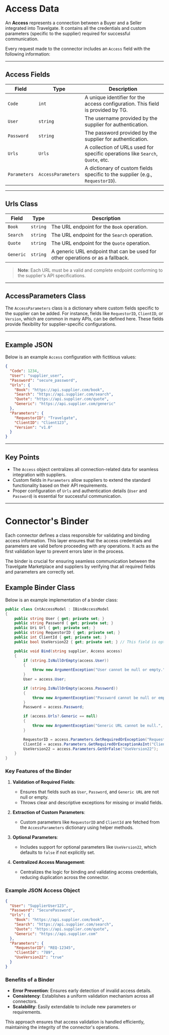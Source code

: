
# Access Data

An **Access** represents a connection between a Buyer and a Seller integrated into Travelgate. It contains all the credentials and custom parameters (specific to the supplier) required for successful communication. 

Every request made to the connector includes an `Access` field with the following information:

---
## **Access Fields**

| **Field**          | **Type**       | **Description**                                                                 |
|---------------------|----------------|---------------------------------------------------------------------------------|
| `Code`             | `int`          | A unique identifier for the access configuration. This field is provided by TG.     |
| `User`             | `string`       | The username provided by the supplier for authentication.                      |
| `Password`         | `string`       | The password provided by the supplier for authentication.                      |
| `Urls`             | `Urls`         | A collection of URLs used for specific operations like `Search`, `Quote`, etc. |
| `Parameters`       | `AccessParameters` | A dictionary of custom fields specific to the supplier (e.g., `RequestorID`). |

---
## **Urls Class**

| **Field**   | **Type** | **Description**                                                                                      |
|-------------|----------|------------------------------------------------------------------------------------------------------|
| `Book`      | `string` | The URL endpoint for the `Book` operation.                                                          |
| `Search`    | `string` | The URL endpoint for the `Search` operation.                                                        |
| `Quote`     | `string` | The URL endpoint for the `Quote` operation.                                                         |
| `Generic`   | `string` | A generic URL endpoint that can be used for other operations or as a fallback.                      |

> **Note**: Each URL must be a valid and complete endpoint conforming to the supplier's API specifications.

---
## **AccessParameters Class**

The `AccessParameters` class is a dictionary where custom fields specific to the supplier can be added. For instance, fields like `RequestorID`, `ClientID`, or `Version`, which are common in many APIs, can be defined here. These fields provide flexibility for supplier-specific configurations.

---
## **Example JSON**

Below is an example `Access` configuration with fictitious values:

```json
{
  "Code": 1234,
  "User": "supplier_user",
  "Password": "secure_password",
  "Urls": {
    "Book": "https://api.supplier.com/book",
    "Search": "https://api.supplier.com/search",
    "Quote": "https://api.supplier.com/quote",
    "Generic": "https://api.supplier.com/generic"
  },
  "Parameters": {
    "RequestorID": "Travelgate",
    "ClientID": "Client123",
    "Version": "v1.0"
  }
}
```

---
## **Key Points**

- The `Access` object centralizes all connection-related data for seamless integration with suppliers.
- Custom fields in `Parameters` allow suppliers to extend the standard functionality based on their API requirements.
- Proper configuration of `Urls` and authentication details (`User` and `Password`) is essential for successful communication.

---
# Connector's Binder

Each connector defines a class responsible for validating and binding access information. This layer ensures that the access credentials and parameters are valid before proceeding with any operations. It acts as the first validation layer to prevent errors later in the process.

The binder is crucial for ensuring seamless communication between the Travelgate Marketplace and suppliers by verifying that all required fields and parameters are correctly set.

## Example Binder Class

Below is an example implementation of a binder class:

```csharp
public class CntAccessModel : IBindAccessModel
{
    public string User { get; private set; }
    public string Password { get; private set; }
    public Uri Url { get; private set; }
    public string RequestorID { get; private set; }
    public int ClientId { get; private set; }
    public bool UseVersion22 { get; private set; } // This field is optional

    public void Bind(string supplier, Access access)
    {
        if (string.IsNullOrEmpty(access.User))
        {
            throw new ArgumentException("User cannot be null or empty.", nameof(access.User));
        }
        User = access.User;

        if (string.IsNullOrEmpty(access.Password))
        {
            throw new ArgumentException("Password cannot be null or empty.", nameof(access.Password));
        }
        Password = access.Password;

        if (access.Urls?.Generic == null)
        {
            throw new ArgumentException("Generic URL cannot be null.", nameof(access.Urls.Generic));
        }

        RequestorID = access.Parameters.GetRequiredOrException("RequestorID");
        ClientId = access.Parameters.GetRequiredOrExceptionAsInt("ClientId");
        UseVersion22 = access.Parameters.GetOrFalse("UseVersion22");
    }
}
```

### Key Features of the Binder

1. **Validation of Required Fields**:
   - Ensures that fields such as `User`, `Password`, and `Generic URL` are not null or empty.
   - Throws clear and descriptive exceptions for missing or invalid fields.

2. **Extraction of Custom Parameters**:
   - Custom parameters like `RequestorID` and `ClientId` are fetched from the `AccessParameters` dictionary using helper methods.

3. **Optional Parameters**:
   - Includes support for optional parameters like `UseVersion22`, which defaults to `false` if not explicitly set.

4. **Centralized Access Management**:
   - Centralizes the logic for binding and validating access credentials, reducing duplication across the connector.

### Example JSON Access Object

```json
{
  "User": "SupplierUser123",
  "Password": "SecurePassword",
  "Urls": {
    "Book": "https://api.supplier.com/book",
    "Search": "https://api.supplier.com/search",
    "Quote": "https://api.supplier.com/quote",
    "Generic": "https://api.supplier.com"
  },
  "Parameters": {
    "RequestorID": "REQ-12345",
    "ClientId": "789",
    "UseVersion22": "true"
  }
}
```

### Benefits of a Binder
- **Error Prevention**: Ensures early detection of invalid access details.
- **Consistency**: Establishes a uniform validation mechanism across all connectors.
- **Scalability**: Easily extendable to include new parameters or requirements.

This approach ensures that access validation is handled efficiently, maintaining the integrity of the connector's operations.

